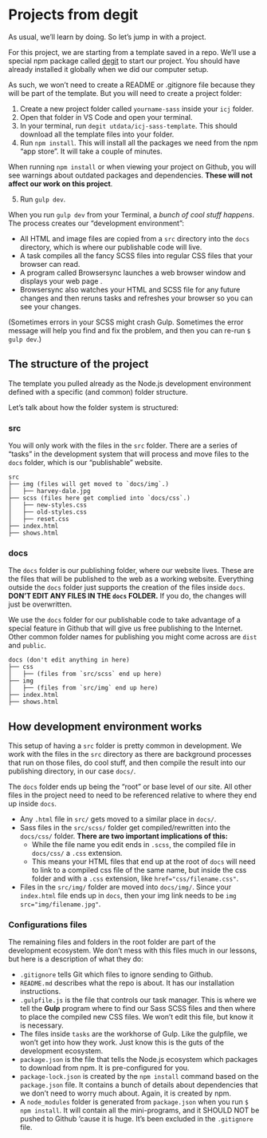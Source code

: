 # Projects from degit

As usual, we'll learn by doing. So let's jump in with a project.

For this project, we are starting from a template saved in a repo. We'll use a special npm package called [degit](https://www.npmjs.com/package/degit) to start our project. You should have already installed it globally when we did our computer setup.

As such, we won't need to create a README or .gitignore file because they will be part of the template. But you will need to create a project folder:

1. Create a new project folder called `yourname-sass` inside your `icj` folder.
1. Open that folder in VS Code and open your terminal.
1. In your terminal, run `degit utdata/icj-sass-template`. This should download all the template files into your folder.
1. Run `npm install`. This will install all the packages we need from the npm "app store". It will take a couple of minutes.

::: callout-important
When running `npm install` or when viewing your project on Github, you will see warnings about outdated packages and dependencies. **These will not affect our work on this project**.
:::
    
5. Run `gulp dev`.

When you run `gulp dev` from your Terminal, a _bunch of cool stuff happens_. The process creates our "development environment":

- All HTML and image files are copied from a `src` directory into the `docs` directory, which is where our publishable code will live.
- A task compiles all the fancy SCSS files into regular CSS files that your browser can read.
- A program called Browsersync launches a web browser window and displays your web page                              .
- Browsersync also watches your HTML and SCSS file for any future changes and then reruns tasks and refreshes your browser so you can see your changes.

(Sometimes errors in your SCSS might crash Gulp. Sometimes the error message will help you find and fix the problem, and then you can re-run `$ gulp dev`.)

## The structure of the project

The template you pulled already as the Node.js development environment defined with a specific (and common) folder structure.

Let's talk about how the folder system is structured:

### src

You will only work with the files in the `src` folder. There are a series of "tasks" in the development system that will process and move files to the `docs` folder, which is our "publishable" website.

```text
src
├── img (files will get moved to `docs/img`.)
│   ├── harvey-dale.jpg
├── scss (files here get complied into `docs/css`.)
│   ├── new-styles.css
│   ├── old-styles.css
│   ├── reset.css
├── index.html
├── shows.html
```

### docs

The `docs` folder is our publishing folder, where our website lives. These are the files that will be published to the web as a working website. Everything outside the `docs` folder just supports the creation of the files inside `docs`. **DON'T EDIT ANY FILES IN THE `docs` FOLDER.** If you do, the changes will just be overwritten.

::: callout-note
We use the `docs` folder for our publishable code to take advantage of a special feature in Github that will give us free publishing to the Internet. Other common folder names for publishing you might come across are `dist` and `public`.
:::

```
docs (don't edit anything in here)
├── css
│   ├── (files from `src/scss` end up here)
├── img
│   ├── (files from `src/img` end up here)
├── index.html
├── shows.html

```

## How development environment works

This setup of having a `src` folder is pretty common in development. We work with the files in the `src` directory as there are background processes that run on those files, do cool stuff, and then compile the result into our publishing directory, in our case `docs/`.

The `docs` folder ends up being the "root" or base level of our site. All other files in the project need to need to be referenced relative to where they end up inside `docs`.

- Any `.html` file in `src/` gets moved to a similar place in `docs/`.
- Sass files in the `src/scss/` folder get compiled/rewritten into the `docs/css/` folder. **There are two important implications of this:**
  - While the file name you edit ends in `.scss`, the compiled file in `docs/css/` a `.css` extension.
  - This means your HTML files that end up at the root of `docs` will need to link to a compiled css file of the same name, but inside the css folder and with a `.css` extension, like `href="css/filename.css"`.
- Files in the `src/img/` folder are moved into `docs/img/`. Since your `index.html` file ends up in `docs`, then your img link needs to be `img src="img/filename.jpg"`.

### Configurations files

The remaining files and folders in the root folder are part of the development ecosystem. We don't mess with this files much in our lessons, but here is a description of what they do:

- `.gitignore` tells Git which files to ignore sending to Github.
- `README.md` describes what the repo is about. It has our installation instructions.
- `.gulpfile.js` is the file that controls our task manager. This is where we tell the **Gulp** program where to find our Sass SCSS files and then where to place the compiled new CSS files. We won't edit this file, but know it is necessary.
- The files inside `tasks` are the workhorse of Gulp. Like the gulpfile, we won't get into how they work. Just know this is the guts of the development ecosystem.
- `package.json` is the file that tells the Node.js ecosystem which packages to download from npm. It is pre-configured for you.
- `package-lock.json` is created by the `npm install` command based on the `package.json` file. It contains a bunch of details about dependencies that we don't need to worry much about. Again, it is created by npm.
- A `node_modules` folder is generated from `package.json` when you run `$ npm install`. It will contain all the mini-programs, and it SHOULD NOT be pushed to Github 'cause it is huge. It's been excluded in the `.gitignore` file.
